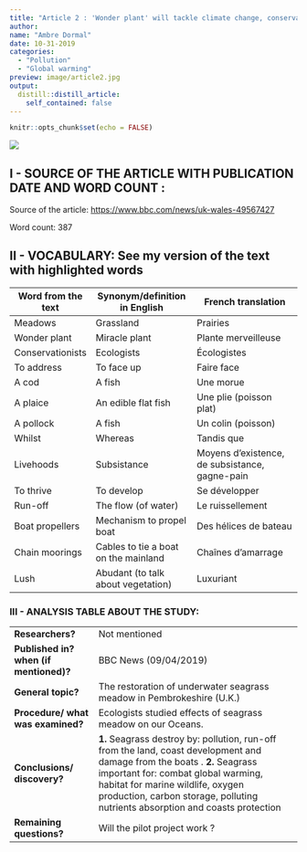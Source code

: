 ```yaml
---
title: "Article 2 : 'Wonder plant' will tackle climate change, conservationists say"
author:
name: "Ambre Dormal"
date: 10-31-2019
categories:
  - "Pollution"
  - "Global warming"
preview: image/article2.jpg
output:
  distill::distill_article:
    self_contained: false
---
```


```r
knitr::opts_chunk$set(echo = FALSE)
```


![](image/article2.jpg)

## I - SOURCE OF THE ARTICLE WITH PUBLICATION DATE AND WORD COUNT : 

Source of the article: <https://www.bbc.com/news/uk-wales-49567427>

Word count: 387

## II - VOCABULARY: See my version of the text with highlighted words 

| Word from the text | Synonym/definition in English        | French translation                             |
| ------------------ | ------------------------------------ | ---------------------------------------------- |
| Meadows            | Grassland                            | Prairies                                       |
| Wonder plant       | Miracle plant                        | Plante merveilleuse                            |
| Conservationists   | Ecologists                           | Écologistes                                    |
| To address         | To face up                           | Faire face                                     |
| A cod              | A fish                               | Une morue                                      |
| A plaice           | An edible flat fish                  | Une plie (poisson plat)                        |
| A pollock          | A fish                               | Un colin (poisson)                             |
| Whilst             | Whereas                              | Tandis que                                     |
| Livehoods          | Subsistance                          | Moyens d’existence, de subsistance, gagne-pain |
| To thrive          | To develop                           | Se développer                                  |
| Run-off            | The flow (of water)                  | Le ruissellement                               |
| Boat propellers    | Mechanism to propel boat             | Des hélices de bateau                          |
| Chain moorings     | Cables to tie a boat on the mainland | Chaînes d'amarrage                             |
| Lush               | Abudant (to talk about vegetation)   | Luxuriant                                      |

### III - ANALYSIS TABLE ABOUT THE STUDY: 


|                              |                                                                     |
| ---------------------------- | ------------------------------------------------------------------- |
| __Researchers?__                              | Not mentioned            |                                                                                                                                                                                                                                                                                                                                                        
| __Published in? when (if mentioned)?__               | BBC News (09/04/2019)                                                                                                                                                                                                                                                                                                                                                             | 
| __General topic?__                      | The restoration of underwater seagrass meadow in Pembrokeshire (U.K.)                                                                                                                                                                                                                                                                                                             |
| __Procedure/ what was examined?__     | Ecologists studied effects of seagrass meadow on our Oceans.                                                                                                                                                                                                                                                                                                                      |
| __Conclusions/ discovery?__             | __1.__ Seagrass destroy by:  pollution,  run-off from the land, coast development and damage from the boats .                                                                                                 __2.__ Seagrass important for:  combat global warming, habitat for marine wildlife, oxygen production, carbon storage, polluting nutrients absorption and coasts protection |
| __Remaining questions?__                | Will the pilot project work ?                                                                                                                                                                                                                                                                                                                                                     |
